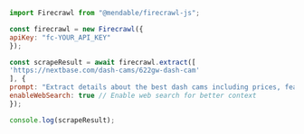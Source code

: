 ```js Node
import Firecrawl from "@mendable/firecrawl-js";

const firecrawl = new Firecrawl({
apiKey: "fc-YOUR_API_KEY"
});

const scrapeResult = await firecrawl.extract([
'https://nextbase.com/dash-cams/622gw-dash-cam'
], {
prompt: "Extract details about the best dash cams including prices, features, pros/cons and reviews.",
enableWebSearch: true // Enable web search for better context
});

console.log(scrapeResult);
```
